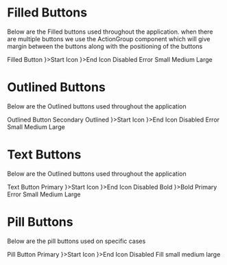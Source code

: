 
<Meta title="Components/Buttons/All"  />

# Filled Buttons

Below are the Filled buttons used throughout the application.
when there are multiple buttons we use the ActionGroup component which will give margin between the buttons along with the positioning of the buttons

<Canvas>
  <Story name="Filled Buttons">
    <ActionGroup>
      <FilledButton>Filled Button</FilledButton>
      <FilledButton startIcon={<AddIcon />}>Start Icon</FilledButton>
      <FilledButton endIcon={<DeleteIcon />}>End Icon</FilledButton>
      <FilledButton disabled>Disabled</FilledButton>
      <FilledButton error>Error</FilledButton>
    </ActionGroup>
  </Story>
  <Story name="Filled Buttons Sizes">
    <ActionGroup>
      <FilledButton size="small">Small</FilledButton>
      <FilledButton size="medium">Medium</FilledButton>
      <FilledButton size="large">Large</FilledButton>
    </ActionGroup>
  </Story>
</Canvas>

<ArgsTable of={FilledButton} />

# Outlined Buttons

Below are the Outlined buttons used throughout the application

<Canvas>
  <Story name="Outlined Buttons">
    <ActionGroup>
        <OutlinedButton>Outlined Button</OutlinedButton>
        <OutlinedButton color="secondary">Secondary Outlined</OutlinedButton>
        <OutlinedButton startIcon={<AddIcon />}>Start Icon</OutlinedButton>
        <OutlinedButton endIcon={<DeleteIcon />}>End Icon</OutlinedButton>
        <OutlinedButton disabled>Disabled</OutlinedButton>
        <OutlinedButton error>Error</OutlinedButton>
    </ActionGroup>
  </Story>
  <Story name="Outlined Buttons Sizes">
    <ActionGroup>
        <OutlinedButton size="small">Small</OutlinedButton>
        <OutlinedButton size="medium">Medium</OutlinedButton>
        <OutlinedButton size="large">Large</OutlinedButton>
    </ActionGroup>
  </Story>
</Canvas>

 <ArgsTable of={OutlinedButton} />

# Text Buttons

Below are the Outlined buttons used throughout the application

<Canvas>
  <Story name="Text Buttons">
    <ActionGroup>
        <TextButton>Text Button</TextButton>
        <TextButton color="primary">Primary</TextButton>
        <TextButton startIcon={<AddIcon />}>Start Icon</TextButton>
        <TextButton endIcon={<DeleteIcon />}>End Icon</TextButton>
        <TextButton disabled>Disabled</TextButton>
        <TextButton bold>Bold</TextButton>
        <TextButton bold color="primary" startIcon={<AddIcon />}>Bold Primary</TextButton>
        <TextButton bold error>Error</TextButton>
    </ActionGroup>
  </Story>
  <Story name="Text Buttons Sizes">
    <ActionGroup>
        <TextButton size="small">Small</TextButton>
        <TextButton size="medium">Medium</TextButton>
        <TextButton size="large">Large</TextButton>
    </ActionGroup>
  </Story>
</Canvas>

 <ArgsTable of={TextButton} />

# Pill Buttons

Below are the pill buttons used on specific cases

<Canvas>
    <Story name="Pill Buttons">
        <ActionGroup>
            <PillButton>Pill Button</PillButton>
            <PillButton color="primary">Primary</PillButton>
            <PillButton startIcon={<AddIcon />}>Start Icon</PillButton>
            <PillButton endIcon={<DeleteIcon />}>End Icon</PillButton>
            <PillButton disabled>Disabled</PillButton>
            <PillButton fill>Fill</PillButton>
        </ActionGroup>
    </Story>
    <Story name=" Pill Button Sizes">
        <ActionGroup>
            <PillButton size="small">small</PillButton>  
            <PillButton size="medium">medium</PillButton>  
            <PillButton size="large">large</PillButton>  
        </ActionGroup>
    </Story>
</Canvas>

 <ArgsTable of={PillButton} />
